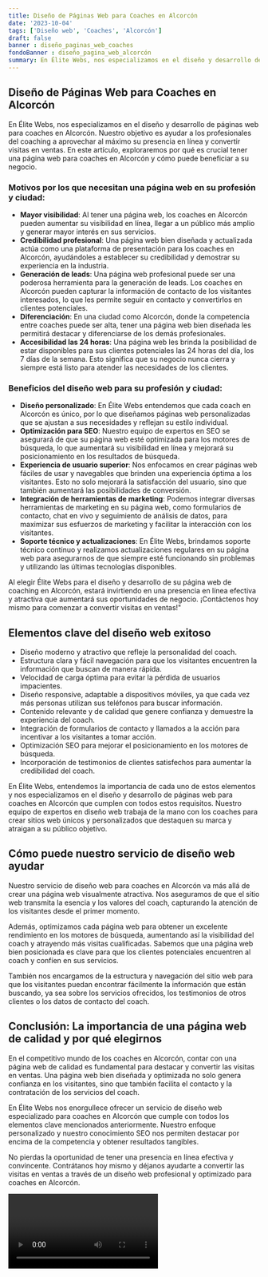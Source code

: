 ```yaml
---
title: Diseño de Páginas Web para Coaches en Alcorcón
date: '2023-10-04'
tags: ['Diseño web', 'Coaches', 'Alcorcón']
draft: false
banner : diseño_paginas_web_coaches
fondoBanner : diseño_pagina_web_alcorcón
summary: En Élite Webs, nos especializamos en el diseño y desarrollo de páginas web para coaches en Alcorcón. Nuestro objetivo es ayudar a los profesionales del coaching a aprovechar al máximo su presencia en línea y convertir visitas en ventas. En este artículo, exploraremos por qué es crucial tener una página web para coaches en Alcorcón y cómo puede beneficiar a su negocio.
---
```


## Diseño de Páginas Web para Coaches en Alcorcón

En Élite Webs, nos especializamos en el diseño y desarrollo de páginas web para coaches en Alcorcón. Nuestro objetivo es ayudar a los profesionales del coaching a aprovechar al máximo su presencia en línea y convertir visitas en ventas. En este artículo, exploraremos por qué es crucial tener una página web para coaches en Alcorcón y cómo puede beneficiar a su negocio.

### Motivos por los que necesitan una página web en su profesión y ciudad:

- **Mayor visibilidad**: Al tener una página web, los coaches en Alcorcón pueden aumentar su visibilidad en línea, llegar a un público más amplio y generar mayor interés en sus servicios.
- **Credibilidad profesional**: Una página web bien diseñada y actualizada actúa como una plataforma de presentación para los coaches en Alcorcón, ayudándoles a establecer su credibilidad y demostrar su experiencia en la industria.
- **Generación de leads**: Una página web profesional puede ser una poderosa herramienta para la generación de leads. Los coaches en Alcorcón pueden capturar la información de contacto de los visitantes interesados, lo que les permite seguir en contacto y convertirlos en clientes potenciales.
- **Diferenciación**: En una ciudad como Alcorcón, donde la competencia entre coaches puede ser alta, tener una página web bien diseñada les permitirá destacar y diferenciarse de los demás profesionales.
- **Accesibilidad las 24 horas**: Una página web les brinda la posibilidad de estar disponibles para sus clientes potenciales las 24 horas del día, los 7 días de la semana. Esto significa que su negocio nunca cierra y siempre está listo para atender las necesidades de los clientes.

### Beneficios del diseño web para su profesión y ciudad:

- **Diseño personalizado**: En Élite Webs entendemos que cada coach en Alcorcón es único, por lo que diseñamos páginas web personalizadas que se ajustan a sus necesidades y reflejan su estilo individual.
- **Optimización para SEO**: Nuestro equipo de expertos en SEO se asegurará de que su página web esté optimizada para los motores de búsqueda, lo que aumentará su visibilidad en línea y mejorará su posicionamiento en los resultados de búsqueda.
- **Experiencia de usuario superior**: Nos enfocamos en crear páginas web fáciles de usar y navegables que brinden una experiencia óptima a los visitantes. Esto no solo mejorará la satisfacción del usuario, sino que también aumentará las posibilidades de conversión.
- **Integración de herramientas de marketing**: Podemos integrar diversas herramientas de marketing en su página web, como formularios de contacto, chat en vivo y seguimiento de análisis de datos, para maximizar sus esfuerzos de marketing y facilitar la interacción con los visitantes.
- **Soporte técnico y actualizaciones**: En Élite Webs, brindamos soporte técnico continuo y realizamos actualizaciones regulares en su página web para asegurarnos de que siempre esté funcionando sin problemas y utilizando las últimas tecnologías disponibles.

Al elegir Élite Webs para el diseño y desarrollo de su página web de coaching en Alcorcón, estará invirtiendo en una presencia en línea efectiva y atractiva que aumentará sus oportunidades de negocio. ¡Contáctenos hoy mismo para comenzar a convertir visitas en ventas!"

<GifSeo />

<Cta />

## Elementos clave del diseño web exitoso

- Diseño moderno y atractivo que refleje la personalidad del coach.
- Estructura clara y fácil navegación para que los visitantes encuentren la información que buscan de manera rápida.
- Velocidad de carga óptima para evitar la pérdida de usuarios impacientes.
- Diseño responsive, adaptable a dispositivos móviles, ya que cada vez más personas utilizan sus teléfonos para buscar información.
- Contenido relevante y de calidad que genere confianza y demuestre la experiencia del coach.
- Integración de formularios de contacto y llamados a la acción para incentivar a los visitantes a tomar acción.
- Optimización SEO para mejorar el posicionamiento en los motores de búsqueda.
- Incorporación de testimonios de clientes satisfechos para aumentar la credibilidad del coach.

En Élite Webs, entendemos la importancia de cada uno de estos elementos y nos especializamos en el diseño y desarrollo de páginas web para coaches en Alcorcón que cumplen con todos estos requisitos. Nuestro equipo de expertos en diseño web trabaja de la mano con los coaches para crear sitios web únicos y personalizados que destaquen su marca y atraigan a su público objetivo.

## Cómo puede nuestro servicio de diseño web ayudar

Nuestro servicio de diseño web para coaches en Alcorcón va más allá de crear una página web visualmente atractiva. Nos aseguramos de que el sitio web transmita la esencia y los valores del coach, capturando la atención de los visitantes desde el primer momento.

Además, optimizamos cada página web para obtener un excelente rendimiento en los motores de búsqueda, aumentando así la visibilidad del coach y atrayendo más visitas cualificadas. Sabemos que una página web bien posicionada es clave para que los clientes potenciales encuentren al coach y confíen en sus servicios.

También nos encargamos de la estructura y navegación del sitio web para que los visitantes puedan encontrar fácilmente la información que están buscando, ya sea sobre los servicios ofrecidos, los testimonios de otros clientes o los datos de contacto del coach.

## Conclusión: La importancia de una página web de calidad y por qué elegirnos

En el competitivo mundo de los coaches en Alcorcón, contar con una página web de calidad es fundamental para destacar y convertir las visitas en ventas. Una página web bien diseñada y optimizada no solo genera confianza en los visitantes, sino que también facilita el contacto y la contratación de los servicios del coach.

En Élite Webs nos enorgullece ofrecer un servicio de diseño web especializado para coaches en Alcorcón que cumple con todos los elementos clave mencionados anteriormente. Nuestro enfoque personalizado y nuestro conocimiento SEO nos permiten destacar por encima de la competencia y obtener resultados tangibles.

No pierdas la oportunidad de tener una presencia en línea efectiva y convincente. Contrátanos hoy mismo y déjanos ayudarte a convertir las visitas en ventas a través de un diseño web profesional y optimizado para coaches en Alcorcón.

<Video />

<CtaBot job='Coaches' city='Alcorcón'/>

<Gmaps query='Alcorcón+españa+maps' />